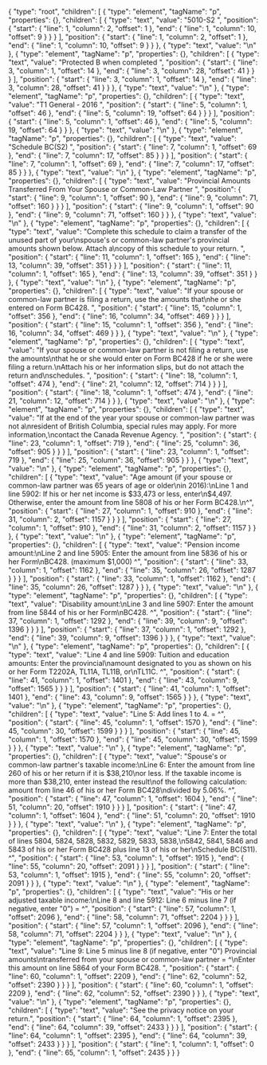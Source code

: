 {
  "type": "root",
  "children": [
    {
      "type": "element",
      "tagName": "p",
      "properties": {},
      "children": [
        {
          "type": "text",
          "value": "5010-S2 ",
          "position": {
            "start": {
              "line": 1,
              "column": 2,
              "offset": 1
            },
            "end": {
              "line": 1,
              "column": 10,
              "offset": 9
            }
          }
        }
      ],
      "position": {
        "start": {
          "line": 1,
          "column": 2,
          "offset": 1
        },
        "end": {
          "line": 1,
          "column": 10,
          "offset": 9
        }
      }
    },
    {
      "type": "text",
      "value": "\n"
    },
    {
      "type": "element",
      "tagName": "p",
      "properties": {},
      "children": [
        {
          "type": "text",
          "value": "Protected B when completed ",
          "position": {
            "start": {
              "line": 3,
              "column": 1,
              "offset": 14
            },
            "end": {
              "line": 3,
              "column": 28,
              "offset": 41
            }
          }
        }
      ],
      "position": {
        "start": {
          "line": 3,
          "column": 1,
          "offset": 14
        },
        "end": {
          "line": 3,
          "column": 28,
          "offset": 41
        }
      }
    },
    {
      "type": "text",
      "value": "\n"
    },
    {
      "type": "element",
      "tagName": "p",
      "properties": {},
      "children": [
        {
          "type": "text",
          "value": "T1 General - 2016 ",
          "position": {
            "start": {
              "line": 5,
              "column": 1,
              "offset": 46
            },
            "end": {
              "line": 5,
              "column": 19,
              "offset": 64
            }
          }
        }
      ],
      "position": {
        "start": {
          "line": 5,
          "column": 1,
          "offset": 46
        },
        "end": {
          "line": 5,
          "column": 19,
          "offset": 64
        }
      }
    },
    {
      "type": "text",
      "value": "\n"
    },
    {
      "type": "element",
      "tagName": "p",
      "properties": {},
      "children": [
        {
          "type": "text",
          "value": "Schedule BC(S2) ",
          "position": {
            "start": {
              "line": 7,
              "column": 1,
              "offset": 69
            },
            "end": {
              "line": 7,
              "column": 17,
              "offset": 85
            }
          }
        }
      ],
      "position": {
        "start": {
          "line": 7,
          "column": 1,
          "offset": 69
        },
        "end": {
          "line": 7,
          "column": 17,
          "offset": 85
        }
      }
    },
    {
      "type": "text",
      "value": "\n"
    },
    {
      "type": "element",
      "tagName": "p",
      "properties": {},
      "children": [
        {
          "type": "text",
          "value": "Provincial Amounts Transferred From Your Spouse or Common-Law Partner ",
          "position": {
            "start": {
              "line": 9,
              "column": 1,
              "offset": 90
            },
            "end": {
              "line": 9,
              "column": 71,
              "offset": 160
            }
          }
        }
      ],
      "position": {
        "start": {
          "line": 9,
          "column": 1,
          "offset": 90
        },
        "end": {
          "line": 9,
          "column": 71,
          "offset": 160
        }
      }
    },
    {
      "type": "text",
      "value": "\n"
    },
    {
      "type": "element",
      "tagName": "p",
      "properties": {},
      "children": [
        {
          "type": "text",
          "value": "Complete this schedule to claim a transfer of the unused part of your\nspouse's or common-law partner's provincial amounts shown below. Attach a\ncopy of this schedule to your return. ",
          "position": {
            "start": {
              "line": 11,
              "column": 1,
              "offset": 165
            },
            "end": {
              "line": 13,
              "column": 39,
              "offset": 351
            }
          }
        }
      ],
      "position": {
        "start": {
          "line": 11,
          "column": 1,
          "offset": 165
        },
        "end": {
          "line": 13,
          "column": 39,
          "offset": 351
        }
      }
    },
    {
      "type": "text",
      "value": "\n"
    },
    {
      "type": "element",
      "tagName": "p",
      "properties": {},
      "children": [
        {
          "type": "text",
          "value": "If your spouse or common-law partner is filing a return, use the amounts that\nhe or she entered on Form BC428. ",
          "position": {
            "start": {
              "line": 15,
              "column": 1,
              "offset": 356
            },
            "end": {
              "line": 16,
              "column": 34,
              "offset": 469
            }
          }
        }
      ],
      "position": {
        "start": {
          "line": 15,
          "column": 1,
          "offset": 356
        },
        "end": {
          "line": 16,
          "column": 34,
          "offset": 469
        }
      }
    },
    {
      "type": "text",
      "value": "\n"
    },
    {
      "type": "element",
      "tagName": "p",
      "properties": {},
      "children": [
        {
          "type": "text",
          "value": "If your spouse or common-law partner is not filing a return, use the amounts\nthat he or she would enter on Form BC428 if he or she were filing a return.\nAttach his or her information slips, but do not attach the return and\nschedules. ",
          "position": {
            "start": {
              "line": 18,
              "column": 1,
              "offset": 474
            },
            "end": {
              "line": 21,
              "column": 12,
              "offset": 714
            }
          }
        }
      ],
      "position": {
        "start": {
          "line": 18,
          "column": 1,
          "offset": 474
        },
        "end": {
          "line": 21,
          "column": 12,
          "offset": 714
        }
      }
    },
    {
      "type": "text",
      "value": "\n"
    },
    {
      "type": "element",
      "tagName": "p",
      "properties": {},
      "children": [
        {
          "type": "text",
          "value": "If at the end of the year your spouse or common-law partner was not a\nresident of British Columbia, special rules may apply. For more information,\ncontact the Canada Revenue Agency. ",
          "position": {
            "start": {
              "line": 23,
              "column": 1,
              "offset": 719
            },
            "end": {
              "line": 25,
              "column": 36,
              "offset": 905
            }
          }
        }
      ],
      "position": {
        "start": {
          "line": 23,
          "column": 1,
          "offset": 719
        },
        "end": {
          "line": 25,
          "column": 36,
          "offset": 905
        }
      }
    },
    {
      "type": "text",
      "value": "\n"
    },
    {
      "type": "element",
      "tagName": "p",
      "properties": {},
      "children": [
        {
          "type": "text",
          "value": "Age amount (if your spouse or common-law partner was 65 years of age or older\nin 2016):\nLine 1 and line 5902: If his or her net income is $33,473 or less, enter\n$4,497. Otherwise, enter the amount from line 5808 of his or her Form BC428.\n^",
          "position": {
            "start": {
              "line": 27,
              "column": 1,
              "offset": 910
            },
            "end": {
              "line": 31,
              "column": 2,
              "offset": 1157
            }
          }
        }
      ],
      "position": {
        "start": {
          "line": 27,
          "column": 1,
          "offset": 910
        },
        "end": {
          "line": 31,
          "column": 2,
          "offset": 1157
        }
      }
    },
    {
      "type": "text",
      "value": "\n"
    },
    {
      "type": "element",
      "tagName": "p",
      "properties": {},
      "children": [
        {
          "type": "text",
          "value": "Pension income amount:\nLine 2 and line 5905: Enter the amount from line 5836 of his or her Form\nBC428. (maximum $1,000) ^",
          "position": {
            "start": {
              "line": 33,
              "column": 1,
              "offset": 1162
            },
            "end": {
              "line": 35,
              "column": 26,
              "offset": 1287
            }
          }
        }
      ],
      "position": {
        "start": {
          "line": 33,
          "column": 1,
          "offset": 1162
        },
        "end": {
          "line": 35,
          "column": 26,
          "offset": 1287
        }
      }
    },
    {
      "type": "text",
      "value": "\n"
    },
    {
      "type": "element",
      "tagName": "p",
      "properties": {},
      "children": [
        {
          "type": "text",
          "value": "Disability amount:\nLine 3 and line 5907: Enter the amount from line 5844 of his or her Form\nBC428. ^",
          "position": {
            "start": {
              "line": 37,
              "column": 1,
              "offset": 1292
            },
            "end": {
              "line": 39,
              "column": 9,
              "offset": 1396
            }
          }
        }
      ],
      "position": {
        "start": {
          "line": 37,
          "column": 1,
          "offset": 1292
        },
        "end": {
          "line": 39,
          "column": 9,
          "offset": 1396
        }
      }
    },
    {
      "type": "text",
      "value": "\n"
    },
    {
      "type": "element",
      "tagName": "p",
      "properties": {},
      "children": [
        {
          "type": "text",
          "value": "Line 4 and line 5909: Tuition and education amounts: Enter the provincial\namount designated to you as shown on his or her Form T2202A, TL11A, TL11B, or\nTL11C. ^",
          "position": {
            "start": {
              "line": 41,
              "column": 1,
              "offset": 1401
            },
            "end": {
              "line": 43,
              "column": 9,
              "offset": 1565
            }
          }
        }
      ],
      "position": {
        "start": {
          "line": 41,
          "column": 1,
          "offset": 1401
        },
        "end": {
          "line": 43,
          "column": 9,
          "offset": 1565
        }
      }
    },
    {
      "type": "text",
      "value": "\n"
    },
    {
      "type": "element",
      "tagName": "p",
      "properties": {},
      "children": [
        {
          "type": "text",
          "value": "Line 5: Add lines 1 to 4. = ^",
          "position": {
            "start": {
              "line": 45,
              "column": 1,
              "offset": 1570
            },
            "end": {
              "line": 45,
              "column": 30,
              "offset": 1599
            }
          }
        }
      ],
      "position": {
        "start": {
          "line": 45,
          "column": 1,
          "offset": 1570
        },
        "end": {
          "line": 45,
          "column": 30,
          "offset": 1599
        }
      }
    },
    {
      "type": "text",
      "value": "\n"
    },
    {
      "type": "element",
      "tagName": "p",
      "properties": {},
      "children": [
        {
          "type": "text",
          "value": "Spouse's or common-law partner's taxable income:\nLine 6: Enter the amount from line 260 of his or her return if it is $38,210\nor less. If the taxable income is more than $38,210, enter instead the result\nof the following calculation: amount from line 46 of his or her Form BC428\ndivided by 5.06%. ^",
          "position": {
            "start": {
              "line": 47,
              "column": 1,
              "offset": 1604
            },
            "end": {
              "line": 51,
              "column": 20,
              "offset": 1910
            }
          }
        }
      ],
      "position": {
        "start": {
          "line": 47,
          "column": 1,
          "offset": 1604
        },
        "end": {
          "line": 51,
          "column": 20,
          "offset": 1910
        }
      }
    },
    {
      "type": "text",
      "value": "\n"
    },
    {
      "type": "element",
      "tagName": "p",
      "properties": {},
      "children": [
        {
          "type": "text",
          "value": "Line 7: Enter the total of lines 5804, 5824, 5828, 5832, 5829, 5833, 5838,\n5842, 5841, 5846 and 5843 of his or her Form BC428 plus line 13 of his or her\nSchedule BC(S11). ^",
          "position": {
            "start": {
              "line": 53,
              "column": 1,
              "offset": 1915
            },
            "end": {
              "line": 55,
              "column": 20,
              "offset": 2091
            }
          }
        }
      ],
      "position": {
        "start": {
          "line": 53,
          "column": 1,
          "offset": 1915
        },
        "end": {
          "line": 55,
          "column": 20,
          "offset": 2091
        }
      }
    },
    {
      "type": "text",
      "value": "\n"
    },
    {
      "type": "element",
      "tagName": "p",
      "properties": {},
      "children": [
        {
          "type": "text",
          "value": "His or her adjusted taxable income:\nLine 8 and line 5912: Line 6 minus line 7 (if negative, enter \"0\") = ^",
          "position": {
            "start": {
              "line": 57,
              "column": 1,
              "offset": 2096
            },
            "end": {
              "line": 58,
              "column": 71,
              "offset": 2204
            }
          }
        }
      ],
      "position": {
        "start": {
          "line": 57,
          "column": 1,
          "offset": 2096
        },
        "end": {
          "line": 58,
          "column": 71,
          "offset": 2204
        }
      }
    },
    {
      "type": "text",
      "value": "\n"
    },
    {
      "type": "element",
      "tagName": "p",
      "properties": {},
      "children": [
        {
          "type": "text",
          "value": "Line 9: Line 5 minus line 8 (if negative, enter \"0\") Provincial amounts\ntransferred from your spouse or common-law partner = ^\nEnter this amount on line 5864 of your Form BC428. ",
          "position": {
            "start": {
              "line": 60,
              "column": 1,
              "offset": 2209
            },
            "end": {
              "line": 62,
              "column": 52,
              "offset": 2390
            }
          }
        }
      ],
      "position": {
        "start": {
          "line": 60,
          "column": 1,
          "offset": 2209
        },
        "end": {
          "line": 62,
          "column": 52,
          "offset": 2390
        }
      }
    },
    {
      "type": "text",
      "value": "\n"
    },
    {
      "type": "element",
      "tagName": "p",
      "properties": {},
      "children": [
        {
          "type": "text",
          "value": "See the privacy notice on your return.",
          "position": {
            "start": {
              "line": 64,
              "column": 1,
              "offset": 2395
            },
            "end": {
              "line": 64,
              "column": 39,
              "offset": 2433
            }
          }
        }
      ],
      "position": {
        "start": {
          "line": 64,
          "column": 1,
          "offset": 2395
        },
        "end": {
          "line": 64,
          "column": 39,
          "offset": 2433
        }
      }
    }
  ],
  "position": {
    "start": {
      "line": 1,
      "column": 1,
      "offset": 0
    },
    "end": {
      "line": 65,
      "column": 1,
      "offset": 2435
    }
  }
}

